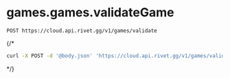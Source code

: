 # games.games.validateGame
```
POST https://cloud.api.rivet.gg/v1/games/validate
```


{/*<RequestExample>
```bash curl
curl -X POST -d '@body.json' 'https://cloud.api.rivet.gg/v1/games/validate'
```
</RequestExample>*/}
